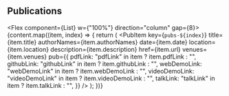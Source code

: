 
## Publications

<Flex component={List} w={"100%"} direction="column" gap={8}>
  {content.map((item, index) => {
    return (
      <PubItem
        key={`pubs-${index}`}
        title={item.title}
        authorNames={item.authorNames}
        date={item.date}
        location={item.location}
        description={item.description}
        href={item.url}
        venues={item.venues}
        pub={{
          pdfLink: "pdfLink" in item ? item.pdfLink : "",
          githubLink: "githubLink" in item ? item.githubLink : "",
          webDemoLink: "webDemoLink" in item ? item.webDemoLink : "",
          videoDemoLink: "videoDemoLink" in item ? item.videoDemoLink : "",
          talkLink: "talkLink" in item ? item.talkLink : "",
        }}
      />
    );
  })}
</Flex>
